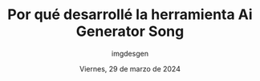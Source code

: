 ---
date: 'Viernes, 29 de marzo de 2024'
title: Por qué desarrollé la herramienta Ai Generator Song
author: imgdesgen
description: Inspirado por viejas fotos preciadas, creé la herramienta Ai Generator Song para usar IA y obtener interpretaciones más profundas y emocionales de las imágenes. La herramienta proporciona descripciones creativas, mostrando las historias detrás de las fotos. Las características principales incluyen la carga de fotos, descripciones generadas por IA y una sección de Exploración para compartir imágenes e interpretaciones.
---